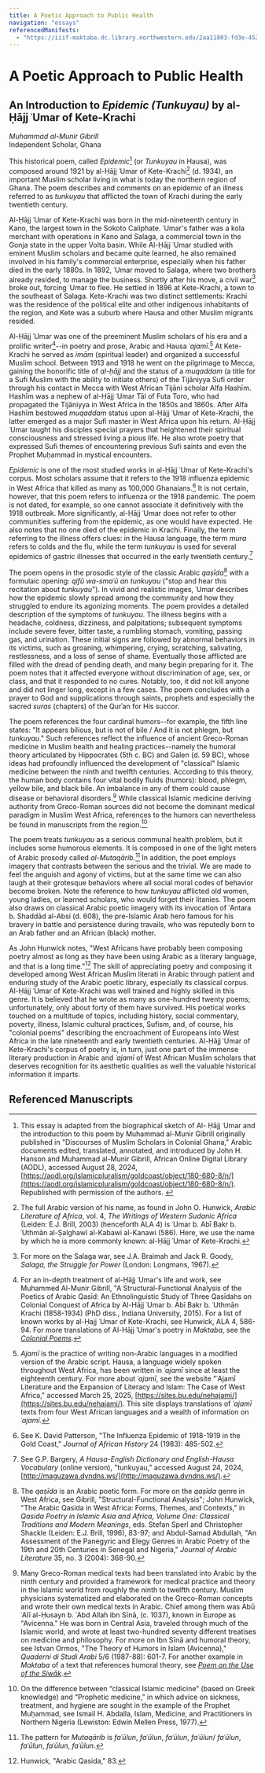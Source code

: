 ```yaml
---
title: A Poetic Approach to Public Health
navigation: "essays"
referencedManifests:
  - "https://iiif-maktaba.dc.library.northwestern.edu/2aa11803-fd3e-4523-b1c4-36b737da09ca.json"
---
```


# A Poetic Approach to Public Health

## An Introduction to *Epidemic (Tunkuyau)* by al-Ḥājj ʿUmar of Kete-Krachi

*Muhammad al-Munir Gibrill*   
Independent Scholar, Ghana

This historical poem, called *Epidemic*[^1] (or *Tunkuyau* in Hausa), was composed around 1921 by al-Ḥājj ʿUmar of Kete-Krachi[^2] (d. 1934), an important Muslim scholar living in what is today the northern region of Ghana. The poem describes and comments on an epidemic of an illness referred to as *tunkuyau* that afflicted the town of Krachi during the early twentieth century.

Al-Ḥājj ʿUmar of Kete-Krachi was born in the mid-nineteenth century in Kano, the largest town in the Sokoto Caliphate. ʿUmar's father was a kola merchant with operations in Kano and Salaga, a commercial town in the Gonja state in the upper Volta basin. While Al-Ḥājj ʿUmar studied with eminent Muslim scholars and became quite learned, he also remained involved in his family's commercial enterprise, especially when his father died in the early 1880s. In 1892, ʿUmar moved to Salaga, where two brothers already resided, to manage the business. Shortly after his move, a civil war[^3] broke out, forcing ʿUmar to flee. He settled in 1896 at Kete-Krachi, a town to the southeast of Salaga. Kete-Krachi was two distinct settlements: Krachi was the residence of the political elite and other indigenous inhabitants of the region, and Kete was a suburb where Hausa and other Muslim migrants resided. 

Al-Ḥājj ʿUmar was one of the preeminent Muslim scholars of his era and a prolific writer[^4]--in poetry and prose, Arabic and Hausa *ʿajamī*.[^5] At Kete-Krachi he served as *imām* (spiritual leader) and organized a successful Muslim school. Between 1913 and 1918 he went on the pilgrimage to Mecca, gaining the honorific title of *al-ḥājj* and the status of a *muqaddam* (a title for a Sufi Muslim with the ability to initiate others) of the Tijāniyya Sufi order through his contact in Mecca with West African Tijāni scholar Alfa Hashīm. Hashīm was a nephew of al-Ḥājj ʿUmar Tāl of Futa Toro, who had propagated the Tijāniyya in West Africa in the 1850s and 1860s. After Alfa Hashīm bestowed *muqaddam* status upon al-Ḥājj ʿUmar of Kete-Krachi, the latter emerged as a major Sufi master in West Africa upon his return. Al-Ḥājj ʿUmar taught his disciples special prayers that heightened their spiritual consciousness and stressed living a pious life. He also wrote poetry that expressed Sufi themes of encountering previous Sufi saints and even the Prophet Muḥammad in mystical encounters. 

*Epidemic* is one of the most studied works in al-Ḥājj ʿUmar of Kete-Krachi's corpus. Most scholars assume that it refers to the 1918 influenza epidemic in West Africa that killed as many as 100,000 Ghanaians.[^6] It is not certain, however, that this poem refers to influenza or the 1918 pandemic. The poem is not dated, for example, so one cannot associate it definitively with the 1918 outbreak. More significantly, al-Ḥājj ʿUmar does not refer to other communities suffering from the epidemic, as one would have expected. He also notes that no one died of the epidemic in Krachi. Finally, the term referring to the illness offers clues: in the Hausa language, the term *mura* refers to colds and the flu, while the term *tunkuyau* is used for several epidemics of gastric illnesses that occurred in the early twentieth century.[^7]

The poem opens in the prosodic style of the classic Arabic *qaṣīda*[^8] with a formulaic opening: *qifū wa-smaʿū an tunkuyau* ("stop and hear this recitation about *tunkuyau*"). In vivid and realistic images, ʿUmar describes how the epidemic slowly spread among the community and how they struggled to endure its agonizing moments. The poem provides a detailed description of the symptoms of *tunkuyau*. The illness begins with a headache, coldness, dizziness, and palpitations; subsequent symptoms include severe fever, bitter taste, a rumbling stomach, vomiting, passing gas, and urination. These initial signs are followed by abnormal behaviors in its victims, such as groaning, whimpering, crying, scratching, salivating, restlessness, and a loss of sense of shame. Eventually those afflicted are filled with the dread of pending death, and many begin preparing for it. The poem notes that it affected everyone without discrimination of age, sex, or class, and that it responded to no cures. Notably, too, it did not kill anyone and did not linger long, except in a few cases. The poem concludes with a prayer to God and supplications through saints, prophets and especially the sacred *suras* (chapters) of the Qurʾan for His succor.

The poem references the four cardinal humors--for example, the fifth line states: "It appears bilious, but is not of bile / And it is not phlegm, but *tunkuyau*." Such references reflect the influence of ancient Greco-Roman medicine in Muslim health and healing practices--namely the humoral theory articulated by Hippocrates (5th c. BC) and Galen (d. 59 BC), whose ideas had profoundly influenced the development of "classical" Islamic medicine between the ninth and twelfth centuries. According to this theory, the human body contains four vital bodily fluids (humors): blood, phlegm, yellow bile, and black bile. An imbalance in any of them could cause disease or behavioral disorders.[^9] While classical Islamic medicine deriving authority from Greco-Roman sources did not become the dominant medical paradigm in Muslim West Africa, references to the humors can nevertheless be found in manuscripts from the region.[^10]

The poem treats *tunkuyau* as a serious communal health problem, but it includes some humorous elements. It is composed in one of the light meters of Arabic prosody called *al-Mutaqārib.*[^11] In addition, the poet employs imagery that contrasts between the serious and the trivial. We are made to feel the anguish and agony of victims, but at the same time we can also laugh at their grotesque behaviors where all social moral codes of behavior become broken. Note the reference to how *tunkuyau* afflicted old women, young ladies, or learned scholars, who would forget their litanies. The poem also draws on classical Arabic poetic imagery with its invocation of ʿAntara b. Shaddād al-Absi (d. 608), the pre-Islamic Arab hero famous for his bravery in battle and persistence during travails, who was reputedly born to an Arab father and an African (black) mother.

As John Hunwick notes, "West Africans have probably been composing poetry almost as long as they have been using Arabic as a literary language, and that is a long time."[^12] The skill of appreciating poetry and composing it developed among West African Muslim literati in Arabic through patient and enduring study of the Arabic poetic library, especially its classical corpus. Al-Ḥājj ʿUmar of Kete-Krachi was well trained and highly skilled in this genre. It is believed that he wrote as many as one-hundred twenty poems; unfortunately, only about forty of them have survived. His poetical works touched on a multitude of topics, including history, social commentary, poverty, illness, Islamic cultural practices, Sufism, and, of course, his "colonial poems" describing the encroachment of Europeans into West Africa in the late nineteenth and early twentieth centuries. Al-Ḥājj ʿUmar of Kete-Krachi's corpus of poetry is, in turn, just one part of the immense literary production in Arabic and *ʿajamī* of West African Muslim scholars that deserves recognition for its aesthetic qualities as well the valuable historical information it imparts.

[^1]: This essay is adapted from the biographical sketch of Al- Ḥājj ʿUmar and the introduction to this poem by Muhammad al-Munir Gibrill originally published in "Discourses of Muslim Scholars in Colonial Ghana," Arabic documents edited, translated, annotated, and introduced by John H. Hanson and Muhammad al-Munir Gibrill, African Online Digital Library (AODL), accessed August 28, 2024, [https://aodl.org/islamicpluralism/goldcoast/object/180-680-8/n/](https://aodl.org/islamicpluralism/goldcoast/object/180-680-8/n/). Republished with permission of the authors. 

[^2]: The full Arabic version of his name, as found in John O. Hunwick, *Arabic Literature of Africa*, vol. 4, *The Writings of Western Sudanic Africa* (Leiden: E.J. Brill, 2003) (henceforth ALA 4) is ʿUmar b. Abī Bakr b. ʿUthmān al-Ṣalghawī al-Kabawi al-Kanawi (586). Here, we use the name by which he is more commonly known: al-Ḥājj ʿUmar of Kete-Krachi.

[^3]: For more on the Salaga war, see J.A. Braimah and Jack R. Goody, *Salaga, the Struggle for Power* (London: Longmans, 1967).

[^4]: For an in-depth treatment of al-Ḥājj ʿUmar's life and work, see Muhammed Al-Munir Gibrill, "A Structural-Functional Analysis of the Poetics of Arabic Qasīd: An Ethnolinguistic Study of Three Qasīdahs on Colonial Conquest of Africa by Al-Hājj ʿUmar b. Abī Bakr b. ʿUthmān Krachi (1858-1934) (PhD diss., Indiana University, 2015). For a list of known works by al-Ḥajj ʿUmar of Kete-Krachi, see Hunwick, ALA 4, 586-94. For more translations of Al-Hājj ʿUmar's poetry in *Maktaba*, see the [*Colonial Poems*](https://nulib-ds.github.io/maktaba/essays/scholar-responds-to-colonialism).

[^5]: *Ajamī* is the practice of writing non-Arabic languages in a modified version of the Arabic script. Hausa, a language widely spoken throughout West Africa, has been written in *ʿajamī* since at least the eighteenth century. For more about *ʿajamī*, see the website "ʿAjamī Literature and the Expansion of Literacy and Islam: The Case of West Africa," accessed March 25, 2025, [https://sites.bu.edu/nehajami/](https://sites.bu.edu/nehajami/). This site displays translations of *ʿajamī* texts from four West African languages and a wealth of information on *ʿajamī*.

[^6]: See K. David Patterson, "The Influenza Epidemic of 1918-1919 in the Gold Coast," *Journal of African History* 24 (1983): 485-502.

[^7]: See G.P. Bargery, *A Hausa-English Dictionary and English-Hausa Vocabulary* (online version), "tunkuyau," accessed August 24, 2024, [http://maguzawa.dyndns.ws/](http://maguzawa.dyndns.ws/).

[^8]: The *qaṣīda* is an Arabic poetic form. For more on the *qaṣīda* genre in West Africa, see Gibrill, "Structural-Functional Analysis"; John Hunwick, "The Arabic Qasida in West Africa: Forms, Themes, and Contexts," in *Qasida Poetry in Islamic Asia and Africa, Volume One: Classical Traditions and Modern Meanings*, eds. Stefan Sperl and Christopher Shackle (Leiden: E.J. Brill, 1996), 83-97; and Abdul-Samad Abdullah, "An Assessment of the Panegyric and Elegy Genres in Arabic Poetry of the 19th and 20th Centuries in Senegal and Nigeria," *Journal of Arabic Literature* 35, no. 3 (2004): 368-90.

[^9]: Many Greco-Roman medical texts had been translated into Arabic by the ninth century and provided a framework for medical practice and theory in the Islamic world from roughly the ninth to twelfth century. Muslim physicians systematized and elaborated on the Greco-Roman concepts and wrote their own medical texts in Arabic. Chief among them was Abū ʿAlī al-Ḥusayn b. ʿAbd Allah ibn Sīnā, (c. 1037), known in Europe as "Avicenna." He was born in Central Asia, traveled through much of the Islamic world, and wrote at least two-hundred seventy different treatises on medicine and philosophy. For more on Ibn Sīnā and humoral theory, see Istvan Ormos, "The Theory of Humors in Islam (Avicenna)," *Quaderni di Studi Arabi* 5/6 (1987-88): 601-7. For another example in *Maktaba* of a text that references humoral theory, see [*Poem on the Use of the Siwāk*](https://nulib-ds.github.io/maktaba/works/poem-on-the-use-of-the-siwak-tooth-stick-anonymous-c-19th-century). 

[^10]: On the difference between “classical Islamic medicine” (based on Greek knowledge) and “Prophetic medicine,” in which advice on sickness, treatment, and hygiene are sought in the example of the Prophet Muḥammad, see Ismail H. Abdalla, Islam, Medicine, and Practitioners in Northern Nigeria (Lewiston: Edwin Mellen Press, 1977).
[^11]: The pattern for *Mutaqārib* is *faʿūlun*, *faʿūlun*, *faʿūlun*, *faʿūlun*/ *faʿūlun*, *faʿūlun*, *faʿūlun*, *faʿūlun*.

[^12]: Hunwick, "Arabic Qasida," 83.

## Referenced Manuscripts

<ReferencedItems />
